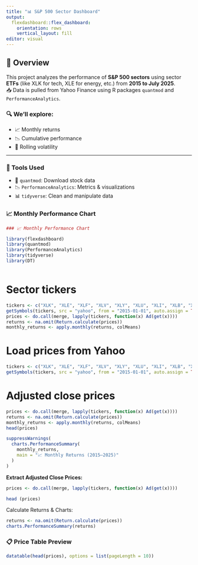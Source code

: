 ```yaml
---
title: "📊 S&P 500 Sector Dashboard"
output: 
  flexdashboard::flex_dashboard:
    orientation: rows
    vertical_layout: fill
editor: visual
---
```


## 🧠 Overview

This project analyzes the performance of **S&P 500 sectors** using sector **ETFs** (like XLK for tech, XLE for energy, etc.) from **2015 to July 2025**.\
📥 Data is pulled from Yahoo Finance using R packages `quantmod` and `PerformanceAnalytics`.

### 🔍 We’ll explore:

-   📈 Monthly returns\
-   📉 Cumulative performance\
-   🔁 Rolling volatility

------------------------------------------------------------------------

### 🧰 Tools Used

-   🧮 `quantmod`: Download stock data\
-   📉 `PerformanceAnalytics`: Metrics & visualizations\
-   📊 `tidyverse`: Clean and manipulate data

### 📈 Monthly Performance Chart

```r
### 📈 Monthly Performance Chart

library(flexdashboard)
library(quantmod)
library(PerformanceAnalytics)
library(tidyverse)
library(DT)



```

# Sector tickers

```r
tickers <- c("XLK", "XLE", "XLF", "XLV", "XLY", "XLU", "XLI", "XLB", "XLRE", "XLC", "XLP")
getSymbols(tickers, src = "yahoo", from = "2015-01-01", auto.assign = TRUE)
prices <- do.call(merge, lapply(tickers, function(x) Ad(get(x))))
returns <- na.omit(Return.calculate(prices))
monthly_returns <- apply.monthly(returns, colMeans)

```

# Load prices from Yahoo

```r
tickers <- c("XLK", "XLE", "XLF", "XLV", "XLY", "XLU", "XLI", "XLB", "XLRE", "XLC", "XLP")
getSymbols(tickers, src = "yahoo", from = "2015-01-01", auto.assign = TRUE)


```

# Adjusted close prices

```r
prices <- do.call(merge, lapply(tickers, function(x) Ad(get(x))))
returns <- na.omit(Return.calculate(prices))
monthly_returns <- apply.monthly(returns, colMeans)
head(prices)
```

```r
suppressWarnings(
  charts.PerformanceSummary(
    monthly_returns,
    main = "📈 Monthly Returns (2015–2025)"
  )
)
```

**Extract Adjusted Close Prices:**

```r
prices <- do.call(merge, lapply(tickers, function(x) Ad(get(x))))

head (prices)

```

Calculate Returns & Charts:

```r
returns <- na.omit(Return.calculate(prices))
charts.PerformanceSummary(returns)
```

### 📋 Price Table Preview

```r
datatable(head(prices), options = list(pageLength = 10))
```
